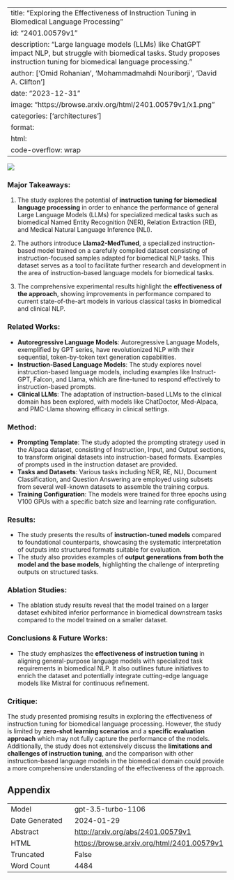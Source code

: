 
---
title: "Exploring the Effectiveness of Instruction Tuning in Biomedical Language Processing"
id: "2401.00579v1"
description: "Large language models (LLMs) like ChatGPT impact NLP, but struggle with biomedical tasks. Study proposes instruction tuning for biomedical language processing."
author: ['Omid Rohanian', 'Mohammadmahdi Nouriborji', 'David A. Clifton']
date: "2023-12-31"
image: "https://browse.arxiv.org/html/2401.00579v1/x1.png"
categories: ['architectures']
format:
  html:
    code-overflow: wrap
---

![](https://browse.arxiv.org/html/2401.00579v1/x1.png)

### Major Takeaways:

1. The study explores the potential of **instruction tuning for biomedical language processing** in order to enhance the performance of general Large Language Models (LLMs) for specialized medical tasks such as biomedical Named Entity Recognition (NER), Relation Extraction (RE), and Medical Natural Language Inference (NLI).

2. The authors introduce **Llama2-MedTuned**, a specialized instruction-based model trained on a carefully compiled dataset consisting of instruction-focused samples adapted for biomedical NLP tasks. This dataset serves as a tool to facilitate further research and development in the area of instruction-based language models for biomedical tasks.

3. The comprehensive experimental results highlight the **effectiveness of the approach**, showing improvements in performance compared to current state-of-the-art models in various classical tasks in biomedical and clinical NLP.

### Related Works:
- **Autoregressive Language Models**: Autoregressive Language Models, exemplified by GPT series, have revolutionized NLP with their sequential, token-by-token text generation capabilities.
- **Instruction-Based Language Models**: The study explores novel instruction-based language models, including examples like Instruct-GPT, Falcon, and Llama, which are fine-tuned to respond effectively to instruction-based prompts.
- **Clinical LLMs**: The adaptation of instruction-based LLMs to the clinical domain has been explored, with models like ChatDoctor, Med-Alpaca, and PMC-Llama showing efficacy in clinical settings.

### Method:
- **Prompting Template**: The study adopted the prompting strategy used in the Alpaca dataset, consisting of Instruction, Input, and Output sections, to transform original datasets into instruction-based formats. Examples of prompts used in the instruction dataset are provided.
- **Tasks and Datasets**: Various tasks including NER, RE, NLI, Document Classification, and Question Answering are employed using subsets from several well-known datasets to assemble the training corpus.
- **Training Configuration**: The models were trained for three epochs using V100 GPUs with a specific batch size and learning rate configuration.

### Results:
- The study presents the results of **instruction-tuned models** compared to foundational counterparts, showcasing the systematic interpretation of outputs into structured formats suitable for evaluation.
- The study also provides examples of **output generations from both the model and the base models**, highlighting the challenge of interpreting outputs on structured tasks.

### Ablation Studies:
- The ablation study results reveal that the model trained on a larger dataset exhibited inferior performance in biomedical downstream tasks compared to the model trained on a smaller dataset.

### Conclusions & Future Works:
- The study emphasizes the **effectiveness of instruction tuning** in aligning general-purpose language models with specialized task requirements in biomedical NLP. It also outlines future initiatives to enrich the dataset and potentially integrate cutting-edge language models like Mistral for continuous refinement.

### Critique:
The study presented promising results in exploring the effectiveness of instruction tuning for biomedical language processing. However, the study is limited by **zero-shot learning scenarios** and a **specific evaluation approach** which may not fully capture the performance of the models. Additionally, the study does not extensively discuss the **limitations and challenges of instruction tuning**, and the comparison with other instruction-based language models in the biomedical domain could provide a more comprehensive understanding of the effectiveness of the approach.

## Appendix

|          |          |
|----------|----------|
| Model     | gpt-3.5-turbo-1106       |
| Date Generated     | 2024-01-29       |
| Abstract | [http://arxiv.org/abs/2401.00579v1](http://arxiv.org/abs/2401.00579v1)        |
| HTML     | [https://browse.arxiv.org/html/2401.00579v1](https://browse.arxiv.org/html/2401.00579v1)       |
| Truncated       | False       |
| Word Count       | 4484       |